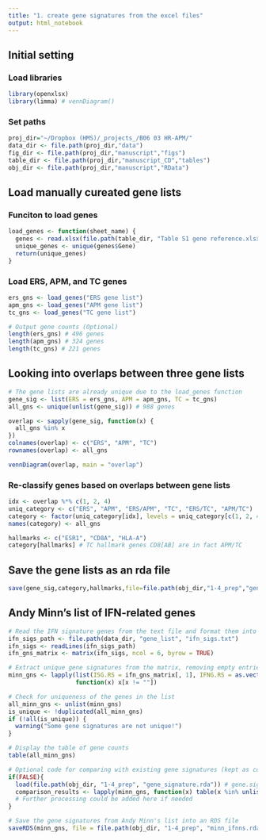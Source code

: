 ```yaml
---
title: "1. create gene signatures from the excel files"
output: html_notebook
---
```


## Initial setting
### Load libraries
```r
library(openxlsx)
library(limma) # vennDiagram()
```

### Set paths
```r
proj_dir="~/Dropbox (HMS)/_projects_/B06 03 HR-APM/"
data_dir <- file.path(proj_dir,"data")
fig_dir <- file.path(proj_dir,"manuscript","figs")
table_dir <- file.path(proj_dir,"manuscript_CD","tables")
obj_dir <- file.path(proj_dir,"manuscript","RData")
```

## Load manually cureated gene lists
### Funciton to load genes
```r
load_genes <- function(sheet_name) {
  genes <- read.xlsx(file.path(table_dir, "Table S1 gene reference.xlsx"), sheet = sheet_name)
  unique_genes <- unique(genes$Gene)
  return(unique_genes)
}
```

### Load ERS, APM, and TC genes
```r
ers_gns <- load_genes("ERS gene list")
apm_gns <- load_genes("APM gene list")
tc_gns <- load_genes("TC gene list")

# Output gene counts (Optional)
length(ers_gns) # 496 genes
length(apm_gns) # 324 genes
length(tc_gns) # 221 genes
```


## Looking into overlaps between three gene lists

```r
# The gene lists are already unique due to the load_genes function
gene_sig <- list(ERS = ers_gns, APM = apm_gns, TC = tc_gns)
all_gns <- unique(unlist(gene_sig)) # 988 genes

overlap <- sapply(gene_sig, function(x) {
  all_gns %in% x
})
colnames(overlap) <- c("ERS", "APM", "TC")
rownames(overlap) <- all_gns

vennDiagram(overlap, main = "overlap")
```

### Re-classify genes based on overlaps between gene lists
```r
idx <- overlap %*% c(1, 2, 4)
uniq_category <- c("ERS", "APM", "ERS/APM", "TC", "ERS/TC", "APM/TC")
category <- factor(uniq_category[idx], levels = uniq_category[c(1, 2, 4, 3, 5, 6)])
names(category) <- all_gns

hallmarks <- c("ESR1", "CD8A", "HLA-A")
category[hallmarks] # TC hallmark genes CD8[AB] are in fact APM/TC
```

## Save the gene lists as an rda file

```r
save(gene_sig,category,hallmarks,file=file.path(obj_dir,"1-4_prep","gene_signature.rda"))
```
## Andy Minn's list of IFN-related genes
```r
# Read the IFN signature genes from the text file and format them into a matrix
ifn_sigs_path <- file.path(data_dir, "gene_list", "ifn_sigs.txt")
ifn_sigs <- readLines(ifn_sigs_path)
ifn_gns_matrix <- matrix(ifn_sigs, ncol = 6, byrow = TRUE)

# Extract unique gene signatures from the matrix, removing empty entries
minn_gns <- lapply(list(ISG.RS = ifn_gns_matrix[, 1], IFNG.RS = as.vector(ifn_gns_matrix[, -1])),
                   function(x) x[x != ""])

# Check for uniqueness of the genes in the list
all_minn_gns <- unlist(minn_gns)
is_unique <- !duplicated(all_minn_gns)
if (!all(is_unique)) {
  warning("Some gene signatures are not unique!")
}

# Display the table of gene counts
table(all_minn_gns)

# Optional code for comparing with existing gene signatures (kept as comment for reference)
if(FALSE){
  load(file.path(obj_dir, "1-4_prep", "gene_signature.rda")) # gene.sig, category, hallmarks
  comparison_results <- lapply(minn_gns, function(x) table(x %in% unlist(gene.sig)))
  # Further processing could be added here if needed
}

# Save the gene signatures from Andy Minn's list into an RDS file
saveRDS(minn_gns, file = file.path(obj_dir, "1-4_prep", "minn_ifnns.rda"))
```


